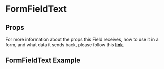 
<Meta title='FormFields/FormFieldText/Readme' />

# FormFieldText

## Props

For more information about the props this Field receives, how to use it in a form, and what data it sends back, please follow this [**link**](https://simpleviewinc.github.io/sv-mosaic/master/?path=/docs/components-form-readme--page#formfieldtext).

## FormFieldText Example

<Preview withSource='none'>
  <stories.Playground />
</Preview>
